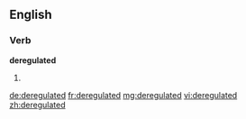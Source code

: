 ==English==

===Verb===
'''deregulated'''

# {{past of|deregulate}}

[[de:deregulated]]
[[fr:deregulated]]
[[mg:deregulated]]
[[vi:deregulated]]
[[zh:deregulated]]